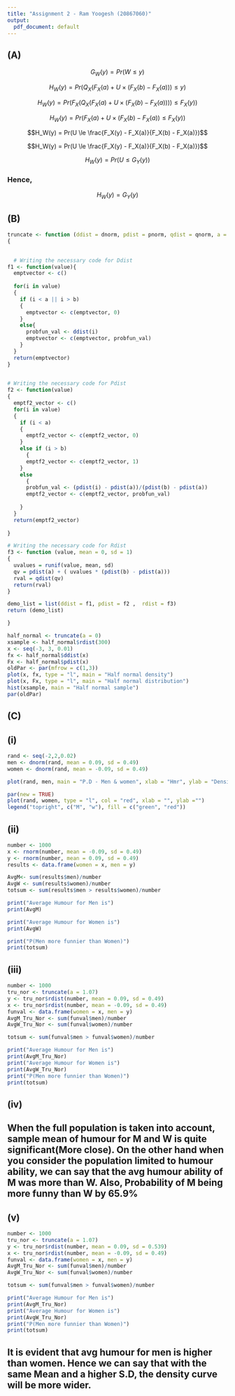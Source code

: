 ```yaml
---
title: "Assignment 2 - Ram Yoogesh (20867060)"
output:
  pdf_document: default
---
```



## (A)

         
$$G_W(y) = Pr(W \le y)$$

$$H_W(y) = Pr(Q_X(F_X(a) + U \times (F_X(b) - F_X(a))) \le y)$$
 
$$H_W(y) = Pr(F_X(Q_X(F_X(a) + U \times (F_X(b) - F_X(a)))) \le F_X(y))$$

$$H_W(y) = Pr(F_X(a) + U \times (F_X(b) - F_X(a)) \le F_X(y))$$

$$H_W(y) = Pr(U \le \frac{F_X(y) - F_X(a)}{F_X(b) - F_X(a)})$$


$$H_W(y) = Pr(U \le \frac{F_X(y) - F_X(a)}{F_X(b) - F_X(a)})$$


$$H_W(y) = Pr(U \le G_Y(y))$$

### Hence, 

$$H_W(y) = G_Y(y)$$




## (B)

```r
truncate <- function (ddist = dnorm, pdist = pnorm, qdist = qnorm, a = -Inf, b = Inf)
{

  
  # Writing the necessary code for Ddist 
f1 <- function(value){
  emptvector <- c()
  
  for(i in value)
  {
    if (i < a || i > b)
    {
      emptvector <- c(emptvector, 0)
    }
    else{
      probfun_val <- ddist(i)
      emptvector <- c(emptvector, probfun_val)
    }
  }
  return(emptvector)
}
 

# Writing the necessary code for Pdist 
f2 <- function(value)
{
  emptf2_vector <- c()
  for(i in value)
  {
    if (i < a)
    {
      emptf2_vector <- c(emptf2_vector, 0)
    }
    else if (i > b) 
      {
      emptf2_vector <- c(emptf2_vector, 1)
    }
    else
      {
      probfun_val <- (pdist(i) - pdist(a))/(pdist(b) - pdist(a))
      emptf2_vector <- c(emptf2_vector, probfun_val)
      
    }
  }
  return(emptf2_vector)
  
}

# Writing the necessary code for Rdist 
f3 <- function (value, mean = 0, sd = 1)
{
  uvalues = runif(value, mean, sd)
  qv = pdist(a) + ( uvalues * (pdist(b) - pdist(a)))
  rval = qdist(qv)
  return(rval)
}

demo_list = list(ddist = f1, pdist = f2 ,  rdist = f3)
return (demo_list)

}


```

```r

half_normal <- truncate(a = 0)
xsample <- half_normal$rdist(300)
x <- seq(-3, 3, 0.01)
fx <- half_normal$ddist(x)
Fx <- half_normal$pdist(x)
oldPar <- par(mfrow = c(1,3))
plot(x, fx, type = "l", main = "Half normal density")
plot(x, Fx, type = "l", main = "Half normal distribution")
hist(xsample, main = "Half normal sample")
par(oldPar)
```


## (C)
## (i)

```r
rand <- seq(-2,2,0.02)
men <- dnorm(rand, mean = 0.09, sd = 0.49)
women <- dnorm(rand, mean = -0.09, sd = 0.49)

plot(rand, men, main = "P.D - Men & women", xlab = "Hmr", ylab = "Density", type = "l", col = "green")

par(new = TRUE)
plot(rand, women, type = "l", col = "red", xlab = "", ylab ="")
legend("topright", c("M", "w"), fill = c("green", "red"))

```

## (ii)

```r
number <- 1000
x <- rnorm(number, mean = -0.09, sd = 0.49)
y <- rnorm(number, mean = 0.09, sd = 0.49)
results <- data.frame(women = x, men = y)

AvgM<- sum(results$men)/number
AvgW <- sum(results$women)/number
totsum <- sum(results$men > results$women)/number

print("Average Humour for Men is")
print(AvgM)

print("Average Humour for Women is")
print(AvgW)

print("P(Men more funnier than Women)")
print(totsum)
```

## (iii)
```r

number <- 1000
tru_nor <- truncate(a = 1.07)
y <- tru_nor$rdist(number, mean = 0.09, sd = 0.49)
x <- tru_nor$rdist(number, mean = -0.09, sd = 0.49)
funval <- data.frame(women = x, men = y)
AvgM_Tru_Nor <- sum(funval$men)/number
AvgW_Tru_Nor <- sum(funval$women)/number

totsum <- sum(funval$men > funval$women)/number

print("Average Humour for Men is")
print(AvgM_Tru_Nor)
print("Average Humour for Women is")
print(AvgW_Tru_Nor)
print("P(Men more funnier than Women)")
print(totsum)

```

## (iv)
## When the full population is taken into account, sample mean of humour for M and W is quite significant(More close). On the other hand when you consider the population limited to humour ability, we can say that the avg humour ability of M was more than W. Also, Probability of M being more funny than W by 65.9%

## (v)
```r
number <- 1000
tru_nor <- truncate(a = 1.07)
y <- tru_nor$rdist(number, mean = 0.09, sd = 0.539)
x <- tru_nor$rdist(number, mean = -0.09, sd = 0.49)
funval <- data.frame(women = x, men = y)
AvgM_Tru_Nor <- sum(funval$men)/number
AvgW_Tru_Nor <- sum(funval$women)/number

totsum <- sum(funval$men > funval$women)/number

print("Average Humour for Men is")
print(AvgM_Tru_Nor)
print("Average Humour for Women is")
print(AvgW_Tru_Nor)
print("P(Men more funnier than Women)")
print(totsum)
```
## It is evident that avg humour for men is higher than women. Hence we can say that with the same Mean and a higher S.D, the density curve will be more wider. 
